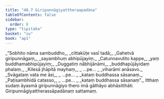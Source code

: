 ```yaml
---
title: "48.7 Giripunnāgiyattheraapadāna"
tableOfContents: false
sidebar:
  order: 8
type: "tipitaka"
basket: "su"
book: "ap1"
---
```



<DynamicBreadcrumb />

<Division number="61" book="ap1">

<Paragraph number="6138" type="verses" book="ap1">
_“Sobhito nāma sambuddho,_  
_cittakūṭe vasī tadā;_  
_Gahetvā giripunnāgaṃ,_  
_sayambhuṃ abhipūjayiṃ._  

</Paragraph>

</Division>
<Division number="62" book="ap1">

<Paragraph number="6139" type="verses" book="ap1">
_Catunnavutito kappe,_  
_yaṃ buddhamabhipūjayiṃ;_  
_Duggatiṃ nābhijānāmi,_  
_buddhapūjāyidaṃ phalaṃ._  

</Paragraph>

</Division>
<Division number="63" book="ap1">

<Paragraph number="6140" type="verses" book="ap1">
_Kilesā jhāpitā mayhaṃ,_  
_ …pe… _  
_viharāmi anāsavo._  

</Paragraph>

</Division>
<Division number="64" book="ap1">

<Paragraph number="6141" type="verses" book="ap1">
_Svāgataṃ vata me āsi,_  
_ …pe… _  
_kataṃ buddhassa sāsanaṃ._  

</Paragraph>

</Division>
<Division number="65" book="ap1">

<Paragraph number="6142" type="verses" book="ap1">
_Paṭisambhidā catasso,_  
_ …pe… _  
_kataṃ buddhassa sāsanaṃ”._  

</Paragraph>

<Paragraph number="6143" book="ap1">
Itthaṃ sudaṃ āyasmā giripunnāgiyo thero imā gāthāyo abhāsitthāti.

</Paragraph>
</Division>

<Paragraph number="6144" type="center" book="ap1">
Giripunnāgiyattherassāpadānaṃ sattamaṃ.
</Paragraph>